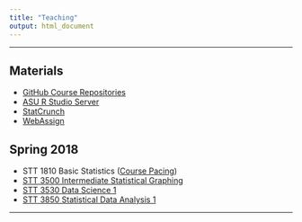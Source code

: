 ```yaml
---
title: "Teaching"
output: html_document
---
```


* * *

## Materials

* [GitHub Course Repositories](https://github.com/STAT-JET-ASU)
* [ASU R Studio Server](https://mathr.math.appstate.edu)
* [StatCrunch](https://www.statcrunch.com/)
* [WebAssign](https://www.webassign.com/)


## Spring 2018

* STT 1810 Basic Statistics ([Course Pacing](https://stat-jet-asu.github.io/BasicStatistics/CoursePacing/CoursePacingS18.html))
* [STT 3500 Intermediate Statistical Graphing](https://stat-jet-asu.github.io/IntermediateStatisticalGraphing/)
* [STT 3530 Data Science 1](https://stat-jet-asu.github.io/DataScience1/)
* [STT 3850 Statistical Data Analysis 1](https://stat-jet-asu.github.io/StatisticalDataAnalysis1/)


* * *